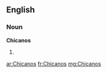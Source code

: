 ==English==

===Noun===
'''Chicanos'''

# {{plural of|[[Chicano]]}}

[[ar:Chicanos]]
[[fr:Chicanos]]
[[mg:Chicanos]]